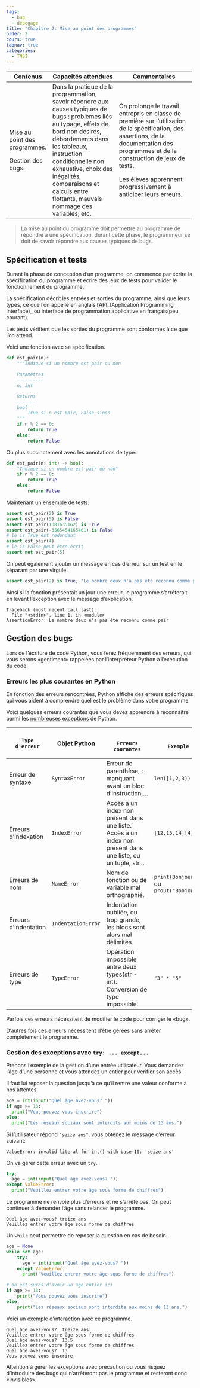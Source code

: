```yaml
---
tags:
  - bug
  - débogage
title: "Chapitre 2: Mise au point des programmes"
order: 2
cours: true
tabnav: true
categories:
  - TNSI
---
```


::: programme

+-------------------+----------------------------------+--------------------------------------+
| Contenus          | Capacités attendues              | Commentaires                         |
+===================+==================================+======================================+
| Mise au point des | Dans la pratique de la           | On prolonge le travail entrepris en  |
| programmes.       | programmation, savoir répondre   | classe de première sur l’utilisation |
|                   | aux causes typiques de bugs :    | de la spécification, des assertions, |
| Gestion des bugs. | problèmes liés au typage, effets | de la documentation des              |
|                   | de bord non désirés,             | programmes et de la construction     |
|                   | débordements dans les            | de jeux de tests.                    |
|                   | tableaux, instruction            |                                      |
|                   | conditionnelle non exhaustive,   | Les élèves apprennent                |
|                   | choix des inégalités,            | progressivement à anticiper leurs    |
|                   | comparaisons et calculs entre    | erreurs.                             |
|                   | flottants, mauvais nommage des   |                                      |
|                   | variables, etc.                  |                                      |
+-------------------+----------------------------------+--------------------------------------+

:::

> La mise au point du programme doit permettre au programme de répondre à une spécification, durant
> cette phase, le programmeur se doit de savoir répondre aux causes typiques de bugs.


## Spécification et tests

Durant la phase de conception d'un programme, on commence par écrire la spécification du programme
et écrire des jeux de tests pour valider le fonctionnement du programme.

La spécification décrit les entrées et sorties du programme, ainsi que leurs types, ce que l'on
appelle en anglais l'API_(Application Programming Interface)_ ou interface de programmation
applicative en français(peu courant).

Les tests vérifient que les sorties du programme sont conformes à ce que l'on attend.

::: example

Voici une fonction avec sa spécification.

```python
def est_pair(n):
    """Indique si un nombre est pair ou non

    Paramètres
    ----------
    n: int

    Returns
    -------
    bool
        True si n est pair, False sinon
    """
    if n % 2 == 0:
        return True
    else:
        return False
```

Ou plus succinctement avec les annotations de type:

```python
def est_pair(n: int) -> bool:
    "Indique si un nombre est pair ou non"
    if n % 2 == 0:
        return True
    else:
        return False
```


Maintenant un ensemble de tests:

```python
assert est_pair(2) is True
assert est_pair(5) is False
assert est_pair(1381635162) is True
assert est_pair(-3565454165461) is False
# le is True est redondant
assert est_pair(4)
# le is False peut être écrit
assert not est_pair(5)
```

On peut également ajouter un message en cas d'erreur sur un test en le séparant par une virgule.

```python
assert est_pair(2) is True, "Le nombre deux n'a pas été reconnu comme pair"
```

Ainsi si la fonction présentait un jour une erreur, le programme s'arrêterait en levant l'exception
avec le message d'explication.

```
Traceback (most recent call last):
  File "<stdin>", line 1, in <module>
AssertionError: Le nombre deux n'a pas été reconnu comme pair
```

:::

## Gestion des bugs

Lors de l'écriture de code Python, vous ferez fréquemment des erreurs, qui vous serons «gentiment»
rappelées par l'interpréteur Python à l'exécution du code.

### Erreurs les plus courantes en Python

En fonction des erreurs rencontrées, Python affiche des erreurs spécifiques qui vous aident à
comprendre quel est le problème dans votre programme.

Voici quelques erreurs courantes que vous devez apprendre à reconnaitre parmi les
[nombreuses exceptions](https://docs.python.org/fr/3/library/exceptions.html#exception-hierarchy)
de Python.

+-----------------------+--------------------+----------------------------------------------------------------------------------+------------------------------------------+
|     Type d'erreur     |    Objet Python    |                                Erreurs courantes                                 |                 Exemple                  |
+=======================+====================+==================================================================================+==========================================+
| Erreur de syntaxe     | `SyntaxError`      | Erreur de parenthèse,  `:` manquant avant un bloc   d'instruction....            | `len([1,2,3))`                           |
+-----------------------+--------------------+----------------------------------------------------------------------------------+------------------------------------------+
| Erreurs d'indexation  | `IndexError`       | Accès à un index non présent dans une liste.                                     | `[12,15,14][4]`                          |
|                       |                    | Accès à un index non présent dans une liste, ou un tuple, str...                 |                                          |
+-----------------------+--------------------+----------------------------------------------------------------------------------+------------------------------------------+
| Erreurs de nom        | `NameError`        | Nom de fonction ou de variable mal orthographié.                                 | `print(Bonjour) ` ou  `prout("Bonjour")` |
+-----------------------+--------------------+----------------------------------------------------------------------------------+------------------------------------------+
| Erreurs d'indentation | `IndentationError` | Indentation oubliée, ou trop grande, les blocs sont alors mal délimités.         |                                          |
+-----------------------+--------------------+----------------------------------------------------------------------------------+------------------------------------------+
| Erreurs de type       | `TypeError`        | Opération impossible entre deux types(str - int). Conversion de type impossible. | `"3" * "5"`                              |
+-----------------------+--------------------+----------------------------------------------------------------------------------+------------------------------------------+

Parfois ces erreurs nécessitent de modifier le code pour corriger le «bug».

D'autres fois ces erreurs nécessitent d'être gérées sans arrêter complétement le programme.

### Gestion des exceptions avec `try: ... except...`

Prenons l'exemple de la gestion d'une entrée utilisateur. Vous demandez l'âge d'une personne et
vous attendez un entier pour vérifier son accès.

Il faut lui reposer la question jusqu'à ce qu'il rentre une valeur conforme à nos attentes.

```python
age = int(input("Quel âge avez-vous? "))
if age >= 13:
  print("Vous pouvez vous inscrire")
else:
  print("Les réseaux sociaux sont interdits aux moins de 13 ans.")  
```

Si l'utilisateur répond `"seize ans"`, vous obtenez le message d'erreur suivant:

```
ValueError: invalid literal for int() with base 10: 'seize ans'
```

On va gérer cette erreur avec un `try`.

```python
try:
  age = int(input("Quel âge avez-vous? "))
except ValueError:
  print("Veuillez entrer votre âge sous forme de chiffres")
```

Le programme ne renvoie plus d'erreurs et ne s'arrête pas. On peut continuer à demander l'âge sans relancer le programme.

```
Quel âge avez-vous? treize ans
Veuillez entrer votre âge sous forme de chiffres
```

Un `while` peut permettre de reposer la question en cas de besoin.

```python
age = None
while not age: 
    try:
      age = int(input("Quel âge avez-vous? "))
    except ValueError:
      print("Veuillez entrer votre âge sous forme de chiffres")

# on est sures d'avoir un age entier ici
if age >= 13:
    print("Vous pouvez vous inscrire")
else:
    print("Les réseaux sociaux sont interdits aux moins de 13 ans.")
```

Voici un exemple d'interaction avec ce programme.

```
Quel âge avez-vous?  treize ans
Veuillez entrer votre âge sous forme de chiffres
Quel âge avez-vous?  13.5
Veuillez entrer votre âge sous forme de chiffres
Quel âge avez-vous?  13
Vous pouvez vous inscrire
```

::: plus

Attention à gérer les exceptions avec précaution ou vous risquez d'introduire des bugs qui
n'arrêteront pas le programme et resteront donc «invisibles».

:::
